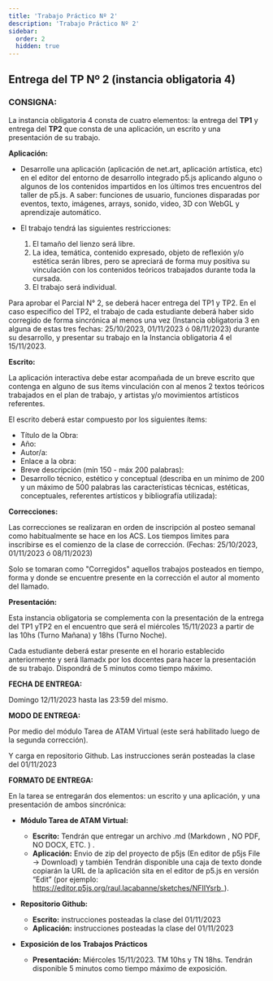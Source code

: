 ```yaml
---
title: 'Trabajo Práctico Nº 2'
description: 'Trabajo Práctico Nº 2'
sidebar:
  order: 2
  hidden: true
---
```


## Entrega del TP Nº 2 (instancia obligatoria 4)

### CONSIGNA:

La instancia obligatoria 4 consta de cuatro elementos: la entrega del **TP1** y entrega del **TP2** que consta de una aplicación, un escrito y una presentación de su trabajo.

**Aplicación:**

- Desarrolle una aplicación (aplicación de net.art, aplicación artística, etc) en el editor del entorno de desarrollo integrado p5.js aplicando alguno o algunos de los contenidos impartidos en los últimos tres encuentros del taller de p5.js. A saber: funciones de usuario, funciones disparadas por eventos, texto, imágenes, arrays, sonido, video, 3D con WebGL y aprendizaje automático.

- El trabajo tendrá las siguientes restricciones:

  1.  El tamaño del lienzo será libre.
  2.  La idea, temática, contenido expresado, objeto de reflexión y/o estética serán libres, pero se apreciará de forma muy positiva su vinculación con los contenidos teóricos trabajados durante toda la cursada.
  3. El trabajo será individual.

Para aprobar el Parcial N° 2,  se deberá hacer entrega del TP1 y TP2. En el caso especifico del TP2, el trabajo de cada estudiante deberá haber sido corregido de forma sincrónica al menos una vez (Instancia obligatoria 3 en alguna de estas tres fechas: 25/10/2023, 01/11/2023 ó 08/11/2023) durante su desarrollo, y presentar su trabajo en la Instancia obligatoria 4 el 15/11/2023.

**Escrito:**

La aplicación interactiva debe estar acompañada de un breve escrito que contenga en alguno de sus ítems vinculación con al menos 2 textos teóricos trabajados en el plan de trabajo, y artistas y/o movimientos artísticos referentes.

El escrito deberá estar compuesto por los siguientes ítems:

- Título de la Obra:
- Año:
- Autor/a:
- Enlace a la obra:
- Breve descripción (mín 150 - máx 200 palabras):
- Desarrollo técnico, estético y conceptual (describa en un mínimo de 200 y un máximo de 500 palabras las características técnicas, estéticas, conceptuales, referentes artísticos y bibliografía utilizada):

**Correcciones:**

Las correcciones se realizaran en orden de inscripción al posteo semanal como habitualmente se hace en los ACS. Los tiempos limites para inscribirse es el comienzo de la clase de corrección. (Fechas: 25/10/2023, 01/11/2023 ó 08/11/2023) 

Solo se tomaran como "Corregidos" aquellos trabajos posteados en tiempo, forma y donde se encuentre presente en la corrección el autor al momento del llamado.

**Presentación:**

Esta instancia obligatoria se complementa con la presentación de la entrega del TP1 yTP2 en el encuentro que será el miércoles 15/11/2023 a partir de las 10hs (Turno Mañana) y 18hs (Turno Noche).

Cada estudiante deberá estar presente en el horario establecido anteriormente y será llamadx por los docentes para hacer la presentación de su trabajo. Dispondrá de 5 minutos como tiempo máximo.

**FECHA DE ENTREGA:**

Domingo 12/11/2023 hasta las 23:59 del mismo.

**MODO DE ENTREGA:**

Por medio del módulo Tarea de ATAM Virtual (este será habilitado luego de la segunda corrección). 

Y carga en repositorio Github. Las instrucciones serán posteadas la clase del 01/11/2023

**FORMATO DE ENTREGA:**

En la tarea se entregarán dos elementos: un escrito y una aplicación, y una presentación de ambos sincrónica:

- **Módulo Tarea de ATAM Virtual:**

  - **Escrito:** Tendrán que entregar un archivo .md (Markdown , NO PDF, NO DOCX, ETC. ) .
  - **Aplicación:** Envio de zip del proyecto de p5js (En editor de p5js File -> Download)  y también Tendrán disponible una caja de texto donde copiarán la URL de la aplicación sita en el editor de p5.js en versión “Edit” (por ejemplo: https://editor.p5js.org/raul.lacabanne/sketches/NFIIYsrb_).

- **Repositorio Github:**

  - **Escrito:**  instrucciones posteadas la clase del 01/11/2023
  - **Aplicación:**  instrucciones posteadas la clase del 01/11/2023

- **Exposición de los Trabajos Prácticos**

  - **Presentación:** Miércoles 15/11/2023. TM 10hs y TN 18hs. Tendrán disponible 5 minutos como tiempo máximo de exposición.